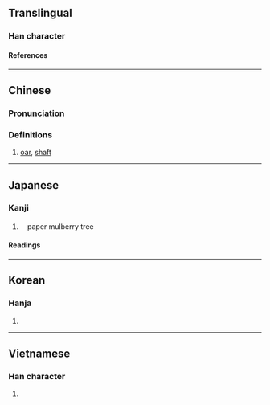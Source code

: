 {{character info/new}}
==Translingual==

===Han character===
{{Han char|rn=75|rad=木|as=07|sn=11|four=|canj=DSHU|ids=⿰木尾}}

====References====
{{Han ref|kx=0531.100|dkj=14889|dj=0919.110|hdz=21221.090|uh=68B6}}

----

==Chinese==
{{zh-forms}}

===Pronunciation===
{{zh-pron
|m=wěi
|c=mei5
|mc=
|oc=
|ma=
|cat=n
}}

===Definitions===
{{zh-hanzi}}

# [[oar]], [[shaft]]

----

==Japanese==

===Kanji===
{{ja-kanji|grade=|rs=木07}}

# {{rfdef|ja|sort=木07}}　paper mulberry tree

====Readings====
{{ja-readings
|goon=み
|kanon=び
|kun=かじ-, こずえ-
}}

----

==Korean==

===Hanja===
{{ko-hanja|미}}

# {{rfdef|ko|sort=木07}}

----

==Vietnamese==

===Han character===
{{vi-readings|rs=木07|reading=vả}}

# {{rfdef|vi|sort=木07}}